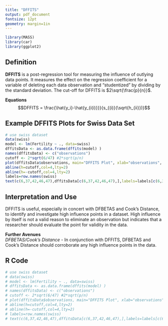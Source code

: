 ```yaml
---
title: "DFFITS"
output: pdf_document
fontsize: 12pt
geometry: margin=1in
---
```


```r
library(MASS)
library(car)
library(ggplot2)
```

## Definition
**DFFITS** is a post-regression tool for measuring the influence of outlying data points. It measures the effect on the regression coefficient for a variable of deleting each data observation and "studentized" by dividing by the standard deviation. The cut-off for DFFITS is $2\sqrt{\frac{p}{n}}$.

**Equations**
      $$DFFITS = \frac{\hat{y_i}-\hat{y_{i(i)}}}{s_{(i)}(\sqrt{h_{ii}})}$$

## Example DFFITS Plots for Swiss Data Set
```r
# use swiss dataset
data(swiss)
model <- lm(Fertility ~ ., data=swiss)
dffitsData <- as.data.frame(dffits(model) )
names(dffitsData) <- c("observations")
cutoff <- 2*sqrt(6/47) #2*sqrt(p/n)
plot(dffitsData$observations, main="DFFITS Plot", xlab="observations", ylab = "DFFITS")
abline(h=cutoff,col=4,lty=2)
abline(h=-cutoff,col=4,lty=2)
labels=row.names(swiss)
text(c(6,37,42,46,47),dffitsData[c(6,37,42,46,47),],labels=labels[c(6,37,42,46,47)])
```

## Interpretation and Use
DFFITS is useful, especially in concert with DFBETAS and Cook's Distance, to identify and investigate high influence points in a dataset. High influence by itself is not a valid reason to eliminate an observation but indicates that a researcher should evaluate the point for validity in the data.    
      
      
**Further Avenues**  
*DFBETAS/Cook's Distance* - In conjunction with DFFITS, DFBETAS and Cook's Distance should corroborate any high influence points in the data. 

## R Code
```r
# use swiss dataset
# data(swiss)
# model <- lm(Fertility ~ ., data=swiss)
# dffitsData <- as.data.frame(dffits(model) )
# names(dffitsData) <- c("observations")
# cutoff <- 2*sqrt(6/47) #2*sqrt(p/n)
# plot(dffitsData$observations, main="DFFITS Plot", xlab="observations", ylab = "DFFITS")
# abline(h=cutoff,col=4,lty=2)
# abline(h=-cutoff,col=4,lty=2)
# labels=row.names(swiss)
# text(c(6,37,42,46,47),dffitsData[c(6,37,42,46,47),],labels=labels[c(6,37,42,46,47)])
```